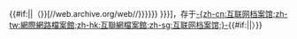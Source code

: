 {{#if:{{{title|}}}{{{np|}}}||（}}[//web.archive.org/web/{{{date|*}}}/{{{1|{{{site|{{{url}}}}}}}}} {{{2|{{{title|页面存档备份}}}}}}]，存于[[互联网档案馆|-{zh-cn:互联网档案馆;zh-tw:網際網路檔案館;zh-hk:互聯網檔案館;zh-sg:互联网档案馆;}-]]{{#if:{{{title|}}}{{{np|}}}||）}}<noinclude>
{{documentation}}
</noinclude>